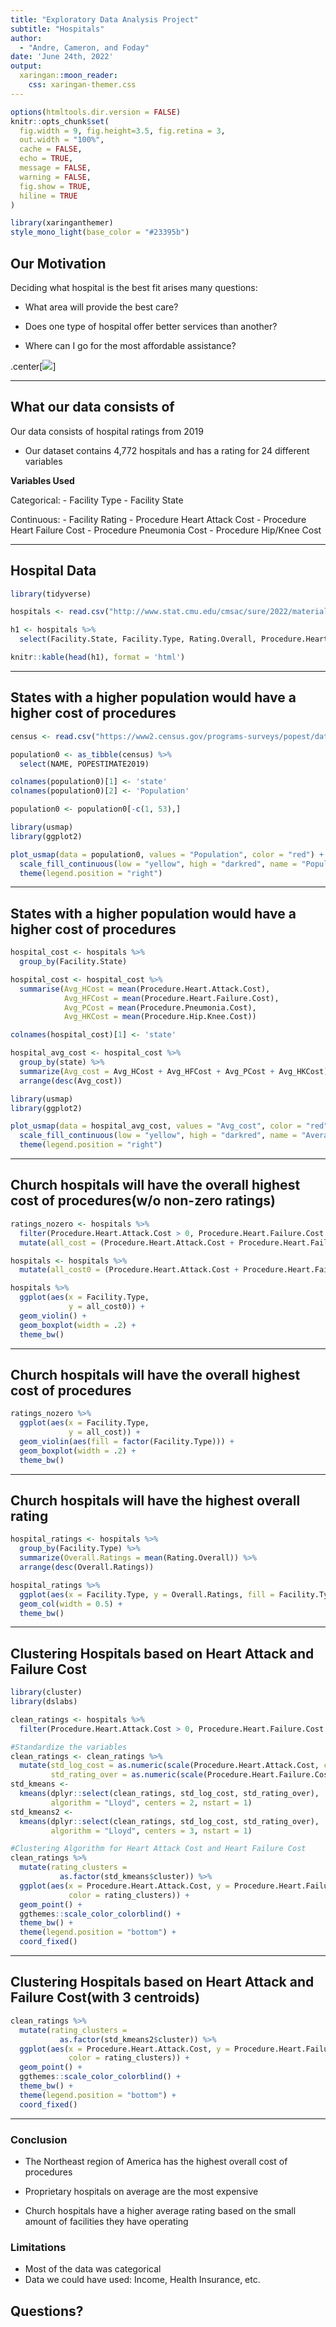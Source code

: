 ```yaml
---
title: "Exploratory Data Analysis Project"
subtitle: "Hospitals"  
author: 
  - "Andre, Cameron, and Foday"
date: 'June 24th, 2022'
output:
  xaringan::moon_reader:
    css: xaringan-themer.css
---
```


```r
options(htmltools.dir.version = FALSE)
knitr::opts_chunk$set(
  fig.width = 9, fig.height=3.5, fig.retina = 3,
  out.width = "100%",
  cache = FALSE,
  echo = TRUE,
  message = FALSE, 
  warning = FALSE,
  fig.show = TRUE,
  hiline = TRUE
)
```

```r
library(xaringanthemer)
style_mono_light(base_color = "#23395b")
```


## Our Motivation

Deciding what hospital is the best fit arises many questions:



  - What area will provide the best care?

  - Does one type of hospital offer better services than another?

  - Where can I go for the most affordable assistance?


  
.center[![](https://media.giphy.com/media/lMFfNhNxsveCI/giphy.gif)]

---

## What our data consists of

Our data consists of hospital ratings from 2019

  - Our dataset contains 4,772 hospitals and has a rating for 24 different variables 

__Variables Used__

Categorical: 
  - Facility Type
  - Facility State
    
Continuous:
  - Facility Rating
  - Procedure Heart Attack Cost
  - Procedure Heart Failure Cost
  - Procedure Pneumonia Cost
  - Procedure Hip/Knee Cost
      
  
---

## Hospital Data

```r
library(tidyverse)
```

```r
hospitals <- read.csv("http://www.stat.cmu.edu/cmsac/sure/2022/materials/data/health/eda_projects/hospitals.csv")

h1 <- hospitals %>%
  select(Facility.State, Facility.Type, Rating.Overall, Procedure.Heart.Attack.Cost)

knitr::kable(head(h1), format = 'html')
```

---

## States with a higher population would have a higher cost of procedures

```r
census <- read.csv("https://www2.census.gov/programs-surveys/popest/datasets/2010-2019/state/detail/SCPRC-EST2019-18+POP-RES.csv")
```

```r
population0 <- as_tibble(census) %>%
  select(NAME, POPESTIMATE2019)

colnames(population0)[1] <- 'state'
colnames(population0)[2] <- 'Population'

population0 <- population0[-c(1, 53),]
```

```r
library(usmap)
library(ggplot2)

plot_usmap(data = population0, values = "Population", color = "red") + 
  scale_fill_continuous(low = "yellow", high = "darkred", name = "Population", label = scales::comma) + 
  theme(legend.position = "right")

```

---

## States with a higher population would have a higher cost of procedures


```r
hospital_cost <- hospitals %>%
  group_by(Facility.State)
```

```r
hospital_cost <- hospital_cost %>%
  summarise(Avg_HCost = mean(Procedure.Heart.Attack.Cost),
            Avg_HFCost = mean(Procedure.Heart.Failure.Cost),
            Avg_PCost = mean(Procedure.Pneumonia.Cost),
            Avg_HKCost = mean(Procedure.Hip.Knee.Cost))

colnames(hospital_cost)[1] <- 'state'
```

```r
hospital_avg_cost <- hospital_cost %>%
  group_by(state) %>%
  summarize(Avg_cost = Avg_HCost + Avg_HFCost + Avg_PCost + Avg_HKCost) %>%
  arrange(desc(Avg_cost))
```

```r
library(usmap)
library(ggplot2)

plot_usmap(data = hospital_avg_cost, values = "Avg_cost", color = "red") + 
  scale_fill_continuous(low = "yellow", high = "darkred", name = "Average Cost", label = scales::comma) + 
  theme(legend.position = "right")


```


---

## Church hospitals will have the overall highest cost of procedures(w/o non-zero ratings)


```r
ratings_nozero <- hospitals %>%
  filter(Procedure.Heart.Attack.Cost > 0, Procedure.Heart.Failure.Cost > 0, Procedure.Pneumonia.Cost > 0, Procedure.Hip.Knee.Cost > 0) %>%
  mutate(all_cost = (Procedure.Heart.Attack.Cost + Procedure.Heart.Failure.Cost + Procedure.Pneumonia.Cost + Procedure.Hip.Knee.Cost) / 4)
```

```r
hospitals <- hospitals %>%
  mutate(all_cost0 = (Procedure.Heart.Attack.Cost + Procedure.Heart.Failure.Cost + Procedure.Pneumonia.Cost + Procedure.Hip.Knee.Cost) / 4)
```

```r
hospitals %>%
  ggplot(aes(x = Facility.Type,
             y = all_cost0)) +
  geom_violin() +
  geom_boxplot(width = .2) +
  theme_bw()
```



---

## Church hospitals will have the overall highest cost of procedures

```r
ratings_nozero %>%
  ggplot(aes(x = Facility.Type,
             y = all_cost)) +
  geom_violin(aes(fill = factor(Facility.Type))) +
  geom_boxplot(width = .2) +
  theme_bw()
```



---

## Church hospitals will have the highest overall rating

```r
hospital_ratings <- hospitals %>%
  group_by(Facility.Type) %>%
  summarize(Overall.Ratings = mean(Rating.Overall)) %>%
  arrange(desc(Overall.Ratings))
```

```r
hospital_ratings %>%
  ggplot(aes(x = Facility.Type, y = Overall.Ratings, fill = Facility.Type)) +
  geom_col(width = 0.5) +
  theme_bw()
```

---

## Clustering Hospitals based on Heart Attack and Failure Cost

```r
library(cluster)
library(dslabs)

clean_ratings <- hospitals %>%
  filter(Procedure.Heart.Attack.Cost > 0, Procedure.Heart.Failure.Cost > 0)
```

```r
#Standardize the variables
clean_ratings <- clean_ratings %>%
  mutate(std_log_cost = as.numeric(scale(Procedure.Heart.Attack.Cost, center = TRUE, scale = TRUE)),
         std_rating_over = as.numeric(scale(Procedure.Heart.Failure.Cost, center = TRUE, scale = TRUE)))
std_kmeans <- 
  kmeans(dplyr::select(clean_ratings, std_log_cost, std_rating_over),
         algorithm = "Lloyd", centers = 2, nstart = 1)
std_kmeans2 <- 
  kmeans(dplyr::select(clean_ratings, std_log_cost, std_rating_over),
         algorithm = "Lloyd", centers = 3, nstart = 1)
```

```r
#Clustering Algorithm for Heart Attack Cost and Heart Failure Cost
clean_ratings %>%
  mutate(rating_clusters = 
           as.factor(std_kmeans$cluster)) %>%
  ggplot(aes(x = Procedure.Heart.Attack.Cost, y = Procedure.Heart.Failure.Cost,
             color = rating_clusters)) +
  geom_point() + 
  ggthemes::scale_color_colorblind() +
  theme_bw() +
  theme(legend.position = "bottom") +
  coord_fixed()
```

---

## Clustering Hospitals based on Heart Attack and Failure Cost(with 3 centroids)

```r
clean_ratings %>%
  mutate(rating_clusters = 
           as.factor(std_kmeans2$cluster)) %>%
  ggplot(aes(x = Procedure.Heart.Attack.Cost, y = Procedure.Heart.Failure.Cost,
             color = rating_clusters)) +
  geom_point() + 
  ggthemes::scale_color_colorblind() +
  theme_bw() +
  theme(legend.position = "bottom") +
  coord_fixed()
```
---

### Conclusion

- The Northeast region of America has the highest overall cost of procedures

- Proprietary hospitals on average are the most expensive

- Church hospitals have a higher average rating based on the small amount of facilities they have operating

### Limitations

- Most of the data was categorical
- Data we could have used: Income, Health Insurance, etc.


## __Questions?__